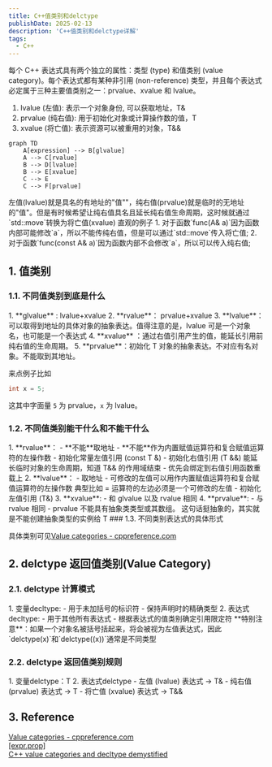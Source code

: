 ```yaml
---
title: C++值类别和delctype
publishDate: 2025-02-13
description: 'C++值类别和delctype详解'
tags:
  - C++
---
```


每个 C++ 表达式具有两个独立的属性：类型 (type) 和值类别 (value category)。每个表达式都有某种非引用 (non-reference) 类型，并且每个表达式必定属于三种主要值类别之一：prvalue、xvalue 和 lvalue。
<Steps>
1. lvalue (左值): 表示一个对象身份, 可以获取地址，T&
2. prvalue (纯右值): 用于初始化对象或计算操作数的值，T
3. xvalue (将亡值): 表示资源可以被重用的对象，T&&
</Steps>

```mermaid  
graph TD
    A[expression] --> B[glvalue]
    A --> C[rvalue]
    B --> D[lvalue]
    B --> E[xvalue]
    C --> E
    C --> F[prvalue]
```


<Aside type='tip' title='以下是个人的理解'>  
左值(lvalue)就是具名的有地址的"值""，纯右值(prvalue)就是临时的无地址的"值"。但是有时候希望让纯右值具名且延长纯右值生命周期，这时候就通过`std::move`转换为将亡值(xvalue)  
直观的例子
1. 对于函数`func(A& a)`因为函数内部可能修改`a`，所以不能传纯右值，但是可以通过`std::move`传入将亡值;
2. 对于函数`func(const A& a)`因为函数内部不会修改`a`，所以可以传入纯右值;
</Aside>

## 1. 值类别

### 1.1. 不同值类别到底是什么
<Steps>
1. **glvalue** : lvalue+xvalue
2. **rvalue**： prvalue+xvalue  
3. **lvalue**：可以取得到地址的具体对象的抽象表达。值得注意的是，lvalue 可是一个对象名，也可能是一个表达式
4. **xvalue** ：通过右值引用产生的值，能延长引用前纯右值的生命周期。
5. **prvalue**：初始化 T 对象的抽象表达。不对应有名对象。不能取到其地址。
</Steps>

来点例子比如
```cpp
int x = 5;
```
这其中字面量 `5` 为 prvalue，`x` 为 lvalue。

### 1.2. 不同值类别能干什么和不能干什么
<Steps>
1. **rvalue**：
	- **不能**取地址
	- **不能**作为内置赋值运算符和复合赋值运算符的左操作数
	- 初始化常量左值引用 (const T &)
	- 初始化右值引用 (T &&)  
		能延长临时对象的生命周期，知道 T&& 的作用域结束  
	- 优先会绑定到右值引用函数重载上  
2. **lvalue**：
	- 取地址
	- 可修改的左值可以用作内置赋值运算符和复合赋值运算符的左操作数  
		典型比如 = 运算符的左边必须是一个可修改的左值
	- 初始化左值引用 (T&)  
3. **xvalue**:
	- 和 glvalue 以及 rvalue 相同  
4. **prvalue**:
	- 与 rvalue 相同
	- prvalue 不能具有抽象类类型或其数组。  
		这句话挺抽象的，其实就是不能创建抽象类型的实例给 T
</Steps>
### 1.3. 不同类别表达式的具体形式

具体类别可见[Value categories - cppreference.com](https://en.cppreference.com/w/cpp/language/value_category#xvalue)

## 2. delctype 返回值类别(Value Category)

### 2.1. delctype 计算模式
<Steps>
1. 变量decltype:
	- 用于未加括号的标识符
	- 保持声明时的精确类型
2. 表达式decltype:
	- 用于其他所有表达式
	- 根据表达式的值类别确定引用限定符  
</Steps>
**特别注意**：如果一个对象名被括号括起来，将会被视为左值表达式，因此`delctype(x)`和`delctype((x))`通常是不同类型

### 2.2. delctype 返回值类别规则
<Steps>
1. 变量delctype：T
2. 表达式delctype
	- 左值 (lvalue) 表达式 → T&
	- 纯右值 (prvalue) 表达式 → T
	- 将亡值 (xvalue) 表达式 → T&&
</Steps>

## 3. Reference

[Value categories - cppreference.com](https://en.cppreference.com/w/cpp/language/value_category#xvalue)  
[\[expr.prop\]](https://timsong-cpp.github.io/cppwp/n4861/expr.prop#fig:basic.lval)  
[C++ value categories and decltype demystified](https://www.scs.stanford.edu/~dm/blog/decltype.html)
